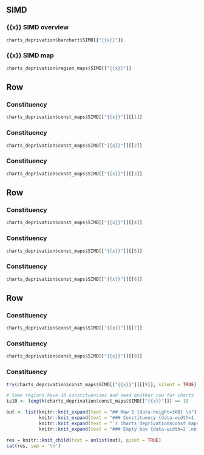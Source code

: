 ## SIMD  {data-height=350}

### {{x}} SIMD overview {.first-box}
```r
charts_deprivation$barchart$SIMD[["{{x}}"]]
```

### {{x}} SIMD map {.first-box}
```r
charts_deprivation$region_maps$SIMD[["{{x}}"]]
```

## Row {data-height=300}

### Constituency {.no-title}
```r
charts_deprivation$const_maps$SIMD[["{{x}}"]][[1]]
```

### Constituency {.no-title}
```r
charts_deprivation$const_maps$SIMD[["{{x}}"]][[2]]
```

### Constituency {.no-title}
```r
charts_deprivation$const_maps$SIMD[["{{x}}"]][[3]]
```

## Row {data-height=300}

### Constituency {.no-title}
```r
charts_deprivation$const_maps$SIMD[["{{x}}"]][[4]]
```

### Constituency {.no-title}
```r
charts_deprivation$const_maps$SIMD[["{{x}}"]][[5]]
```

### Constituency {.no-title}
```r
charts_deprivation$const_maps$SIMD[["{{x}}"]][[6]]
```

## Row {data-height=300}

### Constituency {.no-title}
```r
charts_deprivation$const_maps$SIMD[["{{x}}"]][[7]]
```

### Constituency {.no-title}
```r
charts_deprivation$const_maps$SIMD[["{{x}}"]][[8]]
```

### Constituency {.no-title}
```r
try(charts_deprivation$const_maps$SIMD[["{{x}}"]][[9]], silent = TRUE)
```

```r
# Some regions have 10 constituencies and need another row for charts 
is10 <- length(charts_deprivation$const_maps$SIMD[["{{x}}"]]) == 10
```

```r

out <- list(knitr::knit_expand(text = "## Row 5 {data-height=300} \n"),
            knitr::knit_expand(text = "### Constituency {data-width=1 .no-title} \n"),
            knitr::knit_expand(text = "`r charts_deprivation$const_maps$SIMD[['{{x}}']][[10]]` \n"),
            knitr::knit_expand(text = "### Empty box {data-width=2 .no-title .empty-box}"))

res = knitr::knit_child(text = unlist(out), quiet = TRUE)
cat(res, sep = '\n')

```

